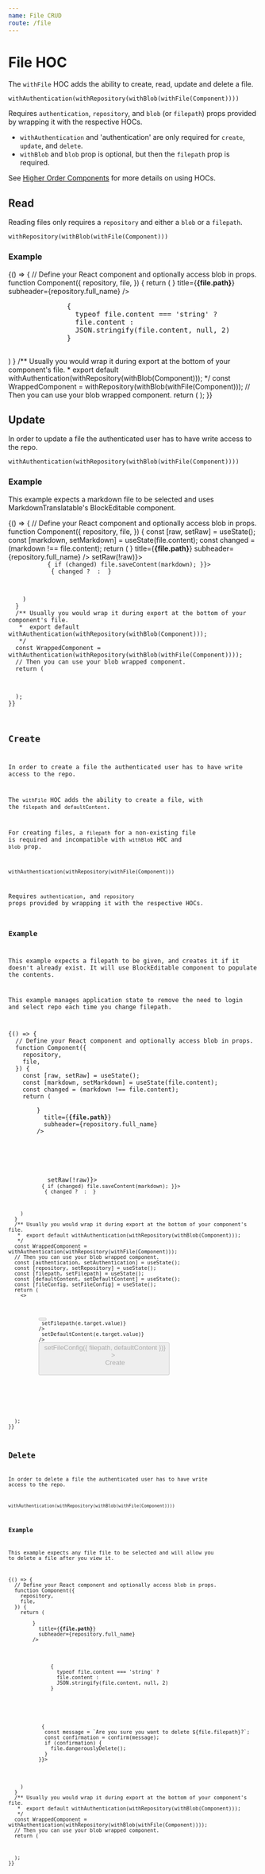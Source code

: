 ```yaml
---
name: File CRUD
route: /file
---
```



# File HOC
The `withFile` HOC adds the ability to create, read, update and delete a file.

```withAuthentication(withRepository(withBlob(withFile(Component))))```

Requires `authentication`, `repository`, and `blob` (or `filepath`) props provided by wrapping it with the respective HOCs.

- `withAuthentication` and 'authentication' are only required for `create`, `update`, and `delete`.
- `withBlob` and `blob` prop is optional, but then the `filepath` prop is required.

See [Higher Order Components](/hoc) for more details on using HOCs.

## Read
Reading files only requires a `repository` and either a `blob` or a `filepath`.

```withRepository(withBlob(withFile(Component)))```

### Example

<Playground>
{() => {
  // Define your React component and optionally access blob in props.
  function Component({
    repository,
    file,
  }) {
    return (
      <Card>
        <CardHeader
          avatar={<Avatar src={repository.owner.avatar_url} />}
          title={<strong>{file.path}</strong>}
          subheader={repository.full_name}
        />
        <CardContent>
          <Paper>
            <pre>
              {
                typeof file.content === 'string' ?
                file.content :
                JSON.stringify(file.content, null, 2)
              }
            </pre>
          </Paper>
        </CardContent>
      </Card>
    )
  }
  /** Usually you would wrap it during export at the bottom of your component's file.
   *  export default withAuthentication(withRepository(withBlob(Component)));
   */
  const WrappedComponent = withRepository(withBlob(withFile(Component)));
  // Then you can use your blob wrapped component.
  return (
    <Paper>
      <WrappedComponent
        //** Pass any props as you normally would. */
        repositoryConfig={{
          server: "https://git.door43.org/",
        }}
      />
    </Paper>
  );
}}
</Playground>

## Update
In order to update a file the authenticated user has to have write access to the repo.

```withAuthentication(withRepository(withBlob(withFile(Component))))```

### Example
This example expects a markdown file to be selected and uses MarkdownTranslatable's BlockEditable component.

<Playground>
{() => {
  // Define your React component and optionally access blob in props.
  function Component({
    repository,
    file,
  }) {
    const [raw, setRaw] = useState();
    const [markdown, setMarkdown] = useState(file.content);
    const changed = (markdown !== file.content);
    return (
      <Card>
        <CardHeader
          avatar={<Avatar src={repository.owner.avatar_url} />}
          title={<strong>{file.path}</strong>}
          subheader={repository.full_name}
        />
        <CardContent>
          <Paper>
            <BlockEditable
              raw={raw}
              markdown={markdown}
              onEdit={setMarkdown}
            />
          </Paper>
        </CardContent>
        <CardActions>
          <IconButton onClick={()=> setRaw(!raw)}><Code /></IconButton>
          <IconButton onClick={()=> { if (changed) file.saveContent(markdown); }}>
            { changed ? <Save /> : <SaveOutlined /> }
          </IconButton>
        </CardActions>
      </Card>
    )
  }
  /** Usually you would wrap it during export at the bottom of your component's file.
   *  export default withAuthentication(withRepository(withBlob(Component)));
   */
  const WrappedComponent = withAuthentication(withRepository(withBlob(withFile(Component))));
  // Then you can use your blob wrapped component.
  return (
    <Paper>
      <WrappedComponent
        //** Pass any props as you normally would. */
        authenticationConfig={{
          server: "https://git.door43.org/",
          tokenid: "PlaygroundTesting",
        }}
      />
    </Paper>
  );
}}
</Playground>


## Create
In order to create a file the authenticated user has to have write access to the repo.

The `withFile` HOC adds the ability to create a file, with the `filepath` and `defaultContent`.

For creating files, a `filepath` for a non-existing file is required and incompatible with `withBlob` HOC and `blob` prop.

```withAuthentication(withRepository(withFile(Component)))```

Requires `authentication`, and `repository` props provided by wrapping it with the respective HOCs.

### Example
This example expects a filepath to be given, and creates it if it doesn't already exist.
It will use BlockEditable component to populate the contents.

This example manages application state to remove the need to login and select repo each time you change filepath.

<Playground>
{() => {
  // Define your React component and optionally access blob in props.
  function Component({
    repository,
    file,
  }) {
    const [raw, setRaw] = useState();
    const [markdown, setMarkdown] = useState(file.content);
    const changed = (markdown !== file.content);
    return (
      <Card>
        <CardHeader
          avatar={<Avatar src={repository.owner.avatar_url} />}
          title={<strong>{file.path}</strong>}
          subheader={repository.full_name}
        />
        <CardContent>
          <Paper>
            <BlockEditable
              raw={raw}
              markdown={markdown}
              onEdit={setMarkdown}
            />
          </Paper>
        </CardContent>
        <CardActions>
          <IconButton onClick={()=> setRaw(!raw)}><Code /></IconButton>
          <IconButton onClick={()=> { if (changed) file.saveContent(markdown); }}>
            { changed ? <Save /> : <SaveOutlined /> }
          </IconButton>
        </CardActions>
      </Card>
    )
  }
  /** Usually you would wrap it during export at the bottom of your component's file.
   *  export default withAuthentication(withRepository(withBlob(Component)));
   */
  const WrappedComponent = withAuthentication(withRepository(withFile(Component)));
  // Then you can use your blob wrapped component.
  const [authentication, setAuthentication] = useState();
  const [repository, setRepository] = useState();
  const [filepath, setFilepath] = useState();
  const [defaultContent, setDefaultContent] = useState();
  const [fileConfig, setFileConfig] = useState();
  return (
    <>
      <Paper style={{marginBottom: '1em', padding: '1.3em'}}>
        <form>
          <button type="submit" disabled style={{display: 'none'}} aria-hidden="true"></button>
          <TextField
            name='filepath' label='filepath' type='text' autoComplete={undefined}
            variant="outlined" margin="normal" fullWidth
            onChange={(e) => setFilepath(e.target.value)}
          />
          <TextField
            name='defaultContent' label='defaultContent' type='text' multiline={true} autoComplete={undefined}
            variant="outlined" margin="normal" fullWidth
            onChange={(e) => setDefaultContent(e.target.value)}
          />
          <Button type="button" disabled={!(authentication && repository && filepath)} fullWidth variant="contained" color="primary"
            onClick={() => setFileConfig({ filepath, defaultContent })}
          >
            Create
          </Button>
        </form>
      </Paper>
      <Paper>
        <WrappedComponent
          //** Pass any props as you normally would. */
          authenticationConfig={{
            server: "https://git.door43.org/",
            tokenid: "PlaygroundTesting",
          }}
          authentication={authentication}
          onAuthentication={setAuthentication}
          repository={repository}
          onRepository={setRepository}
          fileConfig={fileConfig}
        />
      </Paper>
    </>
  );
}}
</Playground>


## Delete
In order to delete a file the authenticated user has to have write access to the repo.

```withAuthentication(withRepository(withBlob(withFile(Component))))```

### Example
This example expects any file file to be selected and will allow you to delete a file after you view it.

<Playground>
{() => {
  // Define your React component and optionally access blob in props.
  function Component({
    repository,
    file,
  }) {
    return (
      <Card>
        <CardHeader
          avatar={<Avatar src={repository.owner.avatar_url} />}
          title={<strong>{file.path}</strong>}
          subheader={repository.full_name}
        />
        <CardContent>
          <Paper>
            <pre>
              {
                typeof file.content === 'string' ?
                file.content :
                JSON.stringify(file.content, null, 2)
              }
            </pre>
          </Paper>
        </CardContent>
        <CardActions>
          <IconButton onClick={()=> {
            const message = `Are you sure you want to delete ${file.filepath}?`;
            const confirmation = confirm(message);
            if (confirmation) {
              file.dangerouslyDelete();
            }
          }}>
            <DeleteForever />
          </IconButton>
        </CardActions>
      </Card>
    )
  }
  /** Usually you would wrap it during export at the bottom of your component's file.
   *  export default withAuthentication(withRepository(withBlob(Component)));
   */
  const WrappedComponent = withAuthentication(withRepository(withBlob(withFile(Component))));
  // Then you can use your blob wrapped component.
  return (
    <Paper>
      <WrappedComponent
        //** Pass any props as you normally would. */
        authenticationConfig={{
          server: "https://git.door43.org/",
          tokenid: "PlaygroundTesting",
        }}
      />
    </Paper>
  );
}}
</Playground>

